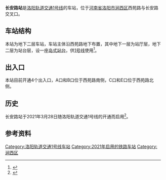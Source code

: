 {{About|[[洛阳轨道交通|洛阳轨道交通]]车站|其他城市的同名车站|长安路站}}
{{Infobox station
|name = 长安路
|eng_name = Chang'an Road
|linecolour = {{洛阳地铁颜色|1|s}}
|image = 
|caption = 
|country = {{CHN}}
|borough = [[河南省|河南省]][[洛阳市|洛阳市]][[涧西区|涧西区]]
|address = 西苑路与长安路交叉口
|coordinates = {{coord|34|39|48.23|N|112|22|12.97|E|display=inline,title}}
|type = 
|code = 
|structure = 地下车站
|line = {{洛阳地铁路线标志|1|full}}
|opened = 2021年3月28日
|exits = 4
|platform = 2（1座[[岛式站台|岛式站台]]） 
|station_hours = 
|first = 
{{洛阳地铁路线标志|1|short}}
: 往{{洛阳地铁起讫站|1|L}}：06:41
: 往{{洛阳地铁起讫站|1|R}}：06:41<ref name=timetable>{{cite web |title=运营服务 |url=https://www.lysubway.com.cn/service.html#home2 |website=洛阳轨道 |accessdate=2021-04-03 |archive-date=2021-11-23 |archive-url=https://web.archive.org/web/20211123090833/https://www.lysubway.com.cn/service.html#home2 |dead-url=no }}</ref>
|last = 
{{洛阳地铁路线标志|1|short}}
: 往{{洛阳地铁起讫站|1|L}}：23:01
: 往{{洛阳地铁起讫站|1|R}}：22:41<ref name=timetable />
|adjacent=
{{Adjacent stations|system=洛阳地铁
|line1=1|left1=武汉路|right1=上海市场
}}
|route_map = 
}}

'''长安路站'''是[[洛阳轨道交通|洛阳轨道交通]][[洛阳轨道交通1号线|1号线]]的车站，位于[[河南省|河南省]][[洛阳市|洛阳市]][[涧西区|涧西区]]西苑路与长安路交叉口。

== 车站结构 ==
本站为地下二层车站，车站主体沿西苑路地下布置，其中地下一层为站厅层，地下二层为站台层，设一座[[岛式站台|岛式站台]]，供[[洛阳轨道交通1号线|1号线]]使用<ref>{{cite news |author1=李东慧 史朋飞 |title=我市地铁1号线车站总图及方案明确 共设车站18座 平均间距1.3公里 |url=http://lyrb.lyd.com.cn/html2/2017-06/20/content_119310.htm |accessdate=2021-04-05 |work=洛阳日报 |date=2017-06-20 |archive-date=2021-08-07 |archive-url=https://web.archive.org/web/20210807015257/http://lyrb.lyd.com.cn/html2/2017-06/20/content_119310.htm |dead-url=no }}</ref>。

== 出入口 ==
本站目前开通4个出入口，A口和B口位于西苑路南侧，C口和E口位于西苑路北侧。

== 历史 ==
长安路站于2021年3月28日随洛阳轨道交通1号线的开通而启用<ref name=lyd28>{{cite web|url=http://news.lyd.com.cn/system/2021/03/26/031994407.shtml|title=官宣！洛阳地铁1号线3月28日开通　中西部非省会城市第一个|date=2021-03-26|access-date=2021-04-05|archive-date=2021-03-27|archive-url=https://web.archive.org/web/20210327122759/http://news.lyd.com.cn/system/2021/03/26/031994407.shtml|dead-url=no}}</ref>。

== 参考资料 ==
{{REFLIST}}

{{洛阳轨道交通1号线|nocat}}

[[Category:洛阳轨道交通1号线车站|Category:洛阳轨道交通1号线车站]]
[[Category:2021年启用的铁路车站|Category:2021年启用的铁路车站]]
[[Category:涧西区|Category:涧西区]]